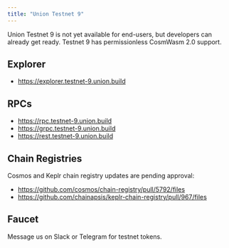 ```yaml
---
title: "Union Testnet 9"
---
```


Union Testnet 9 is not yet available for end-users, but developers can already get ready. Testnet 9 has permissionless CosmWasm 2.0 support.

## Explorer

- https://explorer.testnet-9.union.build

## RPCs

- https://rpc.testnet-9.union.build
- https://grpc.testnet-9.union.build
- https://rest.testnet-9.union.build

## Chain Registries

Cosmos and Keplr chain registry updates are pending approval:

- https://github.com/cosmos/chain-registry/pull/5792/files
- https://github.com/chainapsis/keplr-chain-registry/pull/967/files

## Faucet

Message us on Slack or Telegram for testnet tokens.

